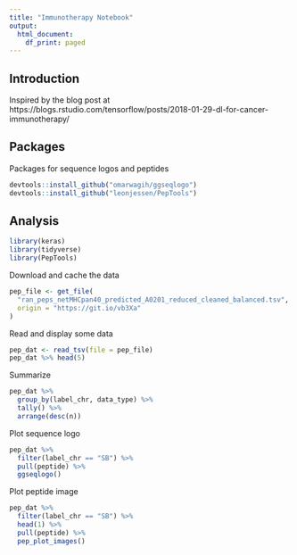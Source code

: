 ```yaml
---
title: "Immunotherapy Notebook"
output:
  html_document:
    df_print: paged
---
```


## Introduction

Inspired by the blog post at https://blogs.rstudio.com/tensorflow/posts/2018-01-29-dl-for-cancer-immunotherapy/

## Packages

Packages for sequence logos and peptides

```r
devtools::install_github("omarwagih/ggseqlogo")
devtools::install_github("leonjessen/PepTools")
```

## Analysis

```r
library(keras)
library(tidyverse)
library(PepTools)
```

Download and cache the data

```r
pep_file <- get_file(
  "ran_peps_netMHCpan40_predicted_A0201_reduced_cleaned_balanced.tsv",
  origin = "https://git.io/vb3Xa"
)
```

Read and display some data

```r
pep_dat <- read_tsv(file = pep_file)
pep_dat %>% head(5)
```

Summarize

```r
pep_dat %>%
  group_by(label_chr, data_type) %>%
  tally() %>% 
  arrange(desc(n))
```

Plot sequence logo

```r
pep_dat %>%
  filter(label_chr == "SB") %>%
  pull(peptide) %>%
  ggseqlogo()
```

Plot peptide image

```r
pep_dat %>%
  filter(label_chr == "SB") %>%
  head(1) %>%
  pull(peptide) %>%
  pep_plot_images()
```
